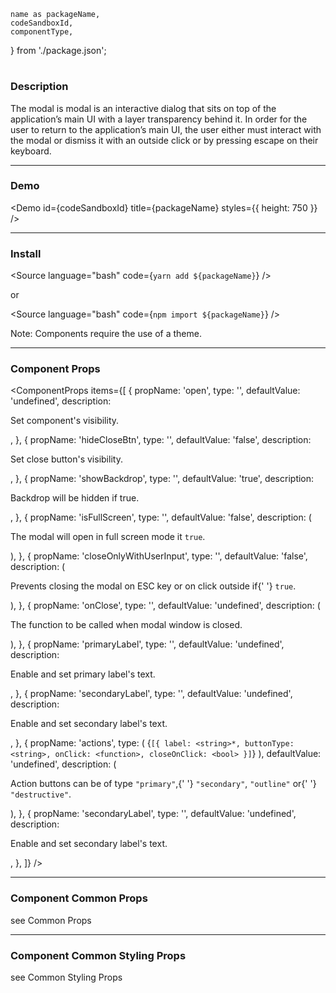 <!---

React Components Blocks: https://github.com/storybookjs/storybook/blob/master/addons/docs/docs/docspage.md#slot-values

CSF Stories with arbitrary MDX: https://github.com/storybookjs/storybook/blob/master/addons/docs/docs/recipes.md#csf-stories-with-arbitrary-mdx

Note that in contrast to other examples, the MDX file suffix is .mdx rather than .stories.mdx. This key difference means that the file will be loaded with the default MDX loader rather than Storybook's CSF loader, which has several implications:

You shouldn't provide a Meta declaration.
You can refer to existing stories (i.e. <Story id="...">) but cannot define new stories (i.e. <Story name="...">).
The documentation gets exported as the default export (MDX default) rather than as a parameter hanging off the default export (CSF).

-->


	name as packageName,
	codeSandboxId,
	componentType,
} from './package.json';

<h1 style={{ marginBottom: '50px', textTransform: 'capitalize' }}>
	<ComponentTitle packageName={packageName} componentType={componentType} />
</h1>

<PackageLinks packageName={packageName} componentType={componentType} />

### Description

The modal is modal is an interactive dialog that sits on top of the application’s main UI with a layer transparency behind it. In order for the user to return to the application’s main UI, the user either must interact with the modal or dismiss it with an outside click or by pressing escape on their keyboard.

---

### Demo

<Demo id={codeSandboxId} title={packageName} styles={{ height: 750 }} />

---

### Install

<Source language="bash" code={`yarn add ${packageName}`} />

or

<Source language="bash" code={`npm import ${packageName}`} />

Note: Components require the use of a <LinkTo kind="ui-component-system-overview-themes-component-usage--page">theme</LinkTo>.

---

### Component Props

<ComponentProps
	items={[
		{
			propName: 'open',
			type: '<boolean>',
			defaultValue: 'undefined',
			description: <p>Set component's visibility.</p>,
		},
		{
			propName: 'hideCloseBtn',
			type: '<boolean>',
			defaultValue: 'false',
			description: <p>Set close button's visibility.</p>,
		},
		{
			propName: 'showBackdrop',
			type: '<boolean>',
			defaultValue: 'true',
			description: <p>Backdrop will be hidden if true.</p>,
		},
		{
			propName: 'isFullScreen',
			type: '<boolean>',
			defaultValue: 'false',
			description: (
				<p>
					The modal will open in full screen mode it <code>true</code>.
				</p>
			),
		},
		{
			propName: 'closeOnlyWithUserInput',
			type: '<boolean>',
			defaultValue: 'false',
			description: (
				<p>
					Prevents closing the modal on ESC key or on click outside if{' '}
					<code>true</code>.
				</p>
			),
		},
		{
			propName: 'onClose',
			type: '<function>',
			defaultValue: 'undefined',
			description: (
				<p>The function to be called when modal window is closed.</p>
			),
		},
		{
			propName: 'primaryLabel',
			type: '<string>',
			defaultValue: 'undefined',
			description: <p>Enable and set primary label's text.</p>,
		},
		{
			propName: 'secondaryLabel',
			type: '<string>',
			defaultValue: 'undefined',
			description: <p>Enable and set secondary label's text.</p>,
		},
		{
			propName: 'actions',
			type: (
				<DocNestedProp>
					{`[{
    label: <string>*,
    buttonType: <string>,
    onClick: <function>,
	  closeOnClick: <bool>
}]`}
				</DocNestedProp>
			),
			defaultValue: 'undefined',
			description: (
				<p>
					Action buttons can be of type <code>"primary"</code>,{' '}
					<code>"secondary"</code>, <code>"outline"</code> or{' '}
					<code>"destructive"</code>.
				</p>
			),
		},
		{
			propName: 'secondaryLabel',
			type: '<string>',
			defaultValue: 'undefined',
			description: <p>Enable and set secondary label's text.</p>,
		},
	]}
/>

---

### Component Common Props

<ComponentCommonProps />

see <LinkTo kind="ui-component-system-overview-react-common-props-styled-system-props--page#common-props">
Common Props</LinkTo>

---

### Component Common Styling Props

<ComponentStylingProps />

see <LinkTo kind="ui-component-system-overview-react-common-props-styling-props--page#common-styling-props">Common Styling Props</LinkTo>
